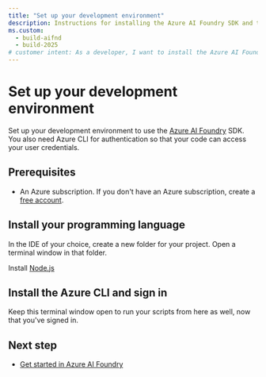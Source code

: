 ```yaml
---
title: "Set up your development environment"
description: Instructions for installing the Azure AI Foundry SDK and the Azure CLI
ms.custom:
  - build-aifnd
  - build-2025
# customer intent: As a developer, I want to install the Azure AI Foundry SDK in my development environment
---
```


# Set up your development environment

Set up your development environment to use the [Azure AI Foundry](https://ai.azure.com/?cid=learnDocs) SDK. You also need Azure CLI for authentication so that your code can access your user credentials.

## Prerequisites

- An Azure subscription. If you don't have an Azure subscription, create a [free account](https://azure.microsoft.com/free/).


## Install your programming language 
<Tabs>
<Tab title="Python">

In the IDE of your choice, create a new folder for your project. Open a terminal window in that folder.


<InstallPython />

</Tab>

<Tab title="Java">


<InstallJave />

</Tab>

<Tab title="JavaScript">

Install [Node.js](https://nodejs.org/)

</Tab>

<Tab title="C#">


<InstallCsharp />

</Tab>
</Tabs>
<a name="installs"></a>

##  Install the Azure CLI and sign in 


<InstallTheAzureCli />

Keep this terminal window open to run your scripts from here as well, now that you've signed in.

## Next step

* [Get started in Azure AI Foundry](../../quickstarts/get-started-code)
